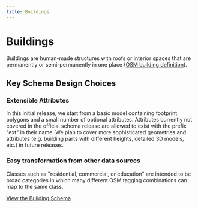 ```yaml
---
title: Buildings
---
```


# Buildings

Buildings are human-made structures with roofs or interior spaces that are permanently or semi-permanently in one place ([OSM building definition](https://wiki.openstreetmap.org/wiki/Key:building)).

## Key Schema Design Choices

### Extensible Attributes
In this initial release, we start from a basic model containing footprint polygons and a small number of optional attributes. Attributes currently not covered in the official schema release are allowed to exist with the prefix "ext" in their name. We plan to cover more sophisticated geometries and attributes (e.g. building parts with different heights, detailed 3D models, etc.) in future releases.

### Easy transformation from other data sources
Classes such as "residential, commercial, or education" are intended to be broad categories in which many different OSM tagging combinations can map to the same class.

[View the Building Schema](/reference/buildings/building)
